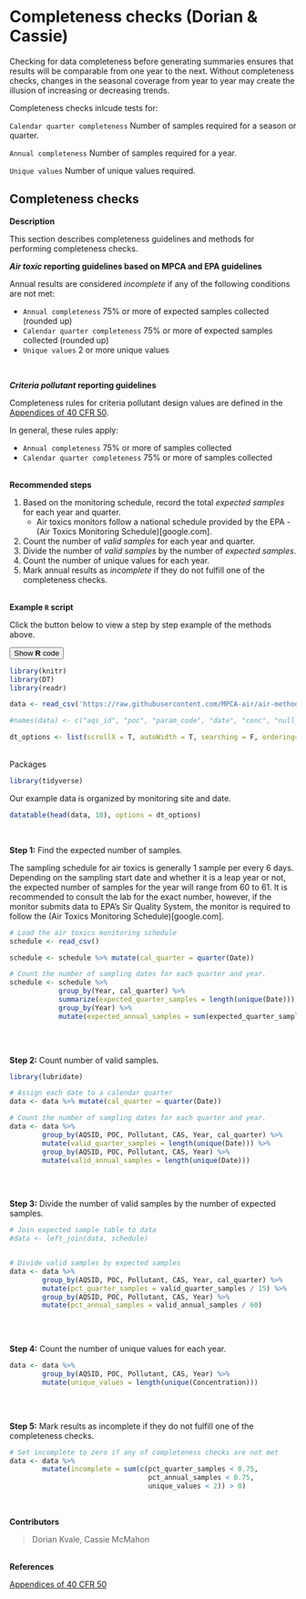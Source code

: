 # Completeness checks (Dorian & Cassie)


Checking for data completeness before generating summaries ensures that results will be comparable from one year to the next. Without completeness checks, changes in the seasonal coverage from year to year may create the illusion of increasing or decreasing trends. 


Completeness checks inlcude tests for:  

`Calendar quarter completeness` Number of samples required for a season or quarter.  

`Annual completeness` Number of samples required for a year.  

`Unique values` Number of unique values required.


## Completeness checks  {#complete}


__Description__  

This section describes completeness guidelines and methods for performing completeness checks.


__<i>Air toxic</i> reporting guidelines based on MPCA and EPA guidelines__


Annual results are considered _incomplete_ if any of the following conditions are not met:

- `Annual completeness` 75% or more of expected samples collected (rounded up)
- `Calendar quarter completeness` 75% or more of expected samples collected (rounded up)
- `Unique values` 2 or more unique values

<br>

__<i>Criteria pollutant</i> reporting guidelines__

Completeness rules for criteria pollutant design values are defined in the [Appendices of 40 CFR 50](https://www.ecfr.gov/cgi-bin/text-idx?tpl=/ecfrbrowse/Title40/40cfr50_main_02.tpl).

In general, these rules apply:

- `Annual completeness` 75% or more of samples collected
- `Calendar quarter completeness` 75% or more of samples collected


<br> __Recommended steps__

1. Based on the monitoring schedule, record the total _expected samples_ for each year and quarter.
    - Air toxics monitors follow a national schedule provided by the EPA - (Air Toxics Monitoring Schedule)[google.com].
1. Count the number of _valid samples_ for each year and quarter.
1. Divide the number of _valid samples_ by the number of _expected samples_.
1. Count the number of unique values for each year.
1. Mark annual results as _incomplete_ if they do not fulfill one of the completeness checks.

<br> __Example `R` script__ 


Click the button below to view a step by step example of the methods above.

<div class="toggle"><button class = "btn_code">Show __R__ code</button>



```r
library(knitr)
library(DT)
library(readr)

data <- read_csv('https://raw.githubusercontent.com/MPCA-air/air-methods/master/airtoxics_data_2009_2013.csv')

#names(data) <- c("aqs_id", "poc", "param_code", "date", "conc", "null_code", "md_limit", "pollutant", "year", "cas")

dt_options <- list(scrollX = T, autoWidth = T, searching = F, ordering=F, lengthChange = F, paginate=F, info=F)

```

<br>
Packages
```r
library(tidyverse)
```


Our example data is organized by monitoring site and date.
```r

datatable(head(data, 10), options = dt_options)
```

<br>

__Step 1:__ Find the expected number of samples.

The sampling schedule for air toxics is generally 1 sample per every 6 days. Depending on the sampling start date and whether it is a leap year or not, the expected number of samples for the year will range from 60 to 61. It is recommended to consult the lab for the exact number, however, if the monitor submits data to EPA's Sir Quality System, the monitor is required to follow the (Air Toxics Monitoring Schedule)[google.com].

```r

# Load the air toxics monitoring schedule
schedule <- read_csv()

schedule <- schedule %>% mutate(cal_quarter = quarter(Date))

# Count the number of sampling dates for each quarter and year.
schedule <- schedule %>% 
            group_by(Year, cal_quarter) %>%
            summarize(expected_quarter_samples = length(unique(Date))) %>%
            group_by(Year) %>%
            mutate(expected_annual_samples = sum(expected_quarter_samples))) 
        
```


<br>

__Step 2:__ Count number of valid samples.
```r

library(lubridate)

# Assign each date to a calendar quarter
data <- data %>% mutate(cal_quarter = quarter(Date))

# Count the number of sampling dates for each quarter and year.
data <- data %>% 
        group_by(AQSID, POC, Pollutant, CAS, Year, cal_quarter) %>%
        mutate(valid_quarter_samples = length(unique(Date))) %>%
        group_by(AQSID, POC, Pollutant, CAS, Year) %>%
        mutate(valid_annual_samples = length(unique(Date))) 
        
```


<br>

__Step 3:__ Divide the number of valid samples by the number of expected samples.
```r


# Join expected sample table to data
#data <- left_join(data, schedule)


# Divide valid samples by expected samples
data <- data %>% 
        group_by(AQSID, POC, Pollutant, CAS, Year, cal_quarter) %>%
        mutate(pct_quarter_samples = valid_quarter_samples / 15) %>%
        group_by(AQSID, POC, Pollutant, CAS, Year) %>%
        mutate(pct_annual_samples = valid_annual_samples / 60) 
        
```

<br>

__Step 4:__ Count the number of unique values for each year.
```r

data <- data %>% 
        group_by(AQSID, POC, Pollutant, CAS, Year) %>%
        mutate(unique_values = length(unique(Concentration)))
        
```

<br>

__Step 5:__ Mark results as incomplete if they do not fulfill one of the completeness checks.
```r

# Set incomplete to zero if any of completeness checks are not met
data <- data %>% 
        mutate(incomplete = sum(c(pct_quarter_samples < 0.75, 
                                  pct_annual_samples < 0.75,
                                  unique_values < 2)) > 0)
        
```

</div>


<br> __Contributors__  

> Dorian Kvale, Cassie McMahon


<br> __References__    

[Appendices of 40 CFR 50](https://www.ecfr.gov/cgi-bin/text-idx?tpl=/ecfrbrowse/Title40/40cfr50_main_02.tpl)  


